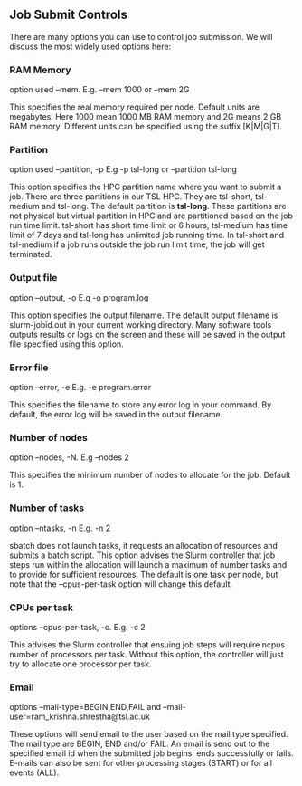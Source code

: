 ## Job Submit Controls

There are many options you can use to control job submission. We will discuss the most widely used options here:

### RAM Memory

option used --mem. E.g. --mem 1000 or --mem 2G

This specifies the real memory required per node.  Default units are megabytes. Here 1000 mean 1000 MB RAM memory and 2G means 2 GB RAM memory.  Different units  can  be specified using the suffix [K|M|G|T].

### Partition

option used --partition, -p E.g -p tsl-long or --partition tsl-long

This option specifies the HPC partition name where you want to submit a job. There are three partitions in our TSL HPC. They are tsl-short, tsl-medium and tsl-long. The default partition is <strong>tsl-long</strong>. These partitions are not physical but virtual partition in HPC and are partitioned based on the job run time limit. tsl-short has short time limit or 6 hours, tsl-medium has time limit of 7 days and tsl-long has unlimited job running time. In tsl-short and tsl-medium if a job runs outside the job run limit time, the job will get terminated.

### Output file

option --output, -o E.g -o program.log

This option specifies the output filename. The default output filename is slurm-jobid.out in your current working directory. Many software tools outputs results or logs on the screen and these will be saved in the output file specified using this option.

### Error file

option --error, -e E.g. -e program.error

This specifies the filename to store any error log in your command. By default, the error log will be saved in the output filename.

### Number of nodes

option --nodes, -N. E.g --nodes 2

This specifies the minimum number of nodes to allocate for the job. Default is 1.

### Number of tasks

option --ntasks, -n E.g. -n 2

sbatch  does not launch tasks, it requests an allocation of resources and submits a batch script. This option advises the Slurm controller that job steps run within the allocation will launch a maximum of number tasks and to provide for sufficient resources.  The default is one task per node, but note that the --cpus-per-task option will change this default.

### CPUs per task

options --cpus-per-task, -c. E.g. -c 2

This advises the Slurm controller that ensuing job steps will require ncpus number of processors per task.  Without this option, the controller will just try to allocate one processor per task.

### Email

options --mail-type=BEGIN,END,FAIL and --mail-user=ram_krishna.shrestha@tsl.ac.uk

These options will send email to the user based on the mail type specified. The mail type are BEGIN, END and/or FAIL. An email is send out to the specified email id when the submitted job begins, ends successfully or fails. E-mails can also be sent for other processing stages (START) or for all events (ALL).

